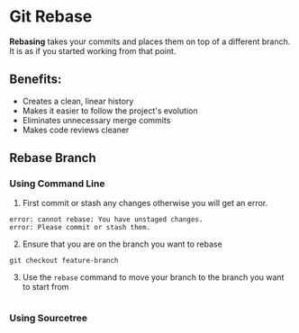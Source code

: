 # Git Rebase
**Rebasing** takes your commits and places them on top of a different branch. It is as if you started working from that point.
## Benefits:
- Creates a clean, linear history
- Makes it easier to follow the project's evolution
- Eliminates unnecessary merge commits
- Makes code reviews cleaner

## Rebase Branch

### Using Command Line
1. First commit or stash any changes otherwise you will get an error.
```
error: cannot rebase: You have unstaged changes.
error: Please commit or stash them.
```

2. Ensure that you are on the branch you want to rebase
```
git checkout feature-branch
```

3. Use the `rebase` command to move your branch to the branch you want to start from
```

```

### Using Sourcetree